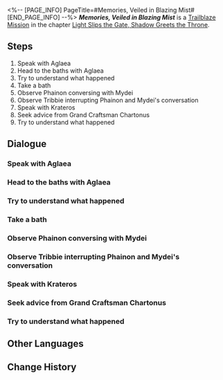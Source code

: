 <%-- [PAGE_INFO]
PageTitle=#Memories, Veiled in Blazing Mist#
[END_PAGE_INFO] --%>
{{Stub|Dialogue.}}
{{Mission Infobox
|id            = 1040205
|title         = 
|image         = Mission Memories, Veiled in Blazing Mist.png{{subst:void|<!--$UPLOAD:<<SpriteOutput/Chronicle/1040205.png>-<Mission Memories, Veiled in Blazing Mist.png>-<Fate's Atlas Images>>-->}}
|type          = Trailblaze
|event_name    = 
|chapter       = Light Slips the Gate, Shadow Greets the Throne
|requirements  = [[Trailblaze Mission]] ''[[Lamentations, Bring Not Empty Tears]]'' completed
|summary       = Tribbie sensed that Trianne had used divine power again due to being in danger. To ease her worries, she went to the baths with Aglaea for relaxation. Strangely, multiple visitors suddenly passed out in the baths. Hyacine's examination showed an unexpected reason: Overheated water. The culprit behind it turned out to be a ridiculous competition between Phainon and Mydei.
|characters    = Aglaea; Castorice; Hyacine; Merchant; Mydei; Phainon; Trailblazer; Tribbie
|startLocation = [[Amphoreus]] - [["Eternal Holy City" Okhema]]
|world         = Amphoreus
|area          = "Eternal Holy City" Okhema
|prev          = Lamentations, Bring Not Empty Tears
|next          = Passages, Knocking Echoes in Dreams
|rewards       = Trailblaze EXP*500; Stellar Jade*60; Refined Aether*4; Lost Crystal*4; Celestial Ambrosia*200; Credit*80,000
}}
'''''Memories, Veiled in Blazing Mist''''' is a [[Trailblaze Mission]] in the chapter [[Light Slips the Gate, Shadow Greets the Throne]].

==Steps==
# Speak with Aglaea
# Head to the baths with Aglaea
# Try to understand what happened
# Take a bath
# Observe Phainon conversing with Mydei
# Observe Tribbie interrupting Phainon and Mydei's conversation
# Speak with Krateros
# Seek advice from Grand Craftsman Chartonus
# Try to understand what happened

<!--
==Gameplay Notes==

--><!--
==Trial Character==

-->
==Dialogue==
{{Stub Dialogue}}

===Speak with Aglaea{{subst:void|<!--104020501-->}}===
{{Mission Description|type=trailblaze|location="Eternal Holy City" Okhema|'''We''' sense that Trianne used her divine power again. '''We're''' worried about her... Agy notices our concern and suggests '''we''' all go to the baths to unwind.}}
{{Dialogue Start}}
:{{tx}}
{{Dialogue End}}

===Head to the baths with Aglaea{{subst:void|<!--104020502-->}}===
{{Dialogue Start}}
:{{tx}}
{{Dialogue End}}

===Try to understand what happened{{subst:void|<!--104020503-->}}===
{{Mission Description|type=trailblaze|location="Eternal Holy City" Okhema|update|Multiple visitors suddenly pass out in the baths. Hyacine's examination shows an unexpected reason: overheated water. But who is the culprit...?}}
{{Dialogue Start}}
:{{tx}}
{{Dialogue End}}

===Take a bath{{subst:void|<!--104020504-->}}===
{{Dialogue Start}}
:{{tx}}
{{Dialogue End}}

===Observe Phainon conversing with Mydei{{subst:void|<!--104020505-->}}===
{{Mission Description|type=trailblaze|location="Eternal Holy City" Okhema|update|Following a ridiculous contest, Phainon and Mydei stop to rest. The two warriors discuss the Coreflame trial, revealing untold stories from their pasts...}}
{{Dialogue Start}}
:{{tx}}
{{Dialogue End}}

===Observe Tribbie interrupting Phainon and Mydei's conversation{{subst:void|<!--104020506-->}}===
{{Dialogue Start}}
:{{tx}}
{{Dialogue End}}

===Speak with Krateros{{subst:void|<!--104020512-->}}===
{{Mission Description|type=trailblaze|location=Vortex of Genesis|update|Krateros' stubborn persistence once again brings the fate and future of the Kremnoan people before you...}}
{{Dialogue Start}}
:{{tx}}
{{Dialogue End}}

===Seek advice from Grand Craftsman Chartonus{{subst:void|<!--104020513-->}}===
{{Dialogue Start}}
:{{tx}}
{{Dialogue End}}

===Try to understand what happened{{subst:void|<!--104020510-->}}===
{{Mission Description|type=trailblaze|location="Eternal Holy City" Okhema|update|Multiple visitors suddenly pass out in the baths. Hyacine's examination shows an unexpected reason: overheated water. But who is the culprit...?}}
{{Dialogue Start}}
:{{tx}}
{{Dialogue End}}

==Other Languages==
{{Other Languages
|en   = Memories, Veiled in Blazing Mist
|zhs  = 旧忆啊，热雾中显隐扑朔
|zht  = 舊憶啊，熱霧中顯隱撲朔
|ja   = 記憶よ、熱き霧に包まれて
|ko   = 옛 기억이여, 뜨거운 안갯속에서 비틀거리네
|es   = Recuerdos, envueltos en la niebla
|fr   = Souvenirs embrumés
|ru   = О воспоминания, окутанные жарким туманом
|th   = ความทรงจำเอ๋ย จงเร้นแฝงกลางหมอกระอุ
|vi   = Hỡi Ký Ức, Mơ Hồ Sau Màn Sương Nóng
|de   = Erinnerungen, gehüllt in brennenden Nebel
|id   = Memori, Samar-Samar di Balik Kabut Panas
|pt   = Memórias, Veladas na Névoa Ardente
}}

==Change History==
{{Change History|3.1}}
